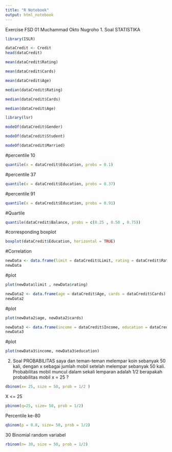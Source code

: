 ---
title: "R Notebook"
output: html_notebook
---
Exercise FSD 01 Muchammad Okto Nugroho
1. Soal STATISTIKA
```{r}
library(ISLR)
```


```{r}
dataCredit <- Credit
head(dataCredit)
```
```{r}
mean(dataCredit$Rating)
```
```{r}
mean(dataCredit$Cards)
```
```{r}
mean(dataCredit$Age)
```
```{r}
median(dataCredit$Rating)
```
```{r}
median(dataCredit$Cards)
```
```{r}
median(dataCredit$Age)
```
```{r}
library(lsr)
```


```{r}
modeOf(dataCredit$Gender)
```


```{r}
modeOf(dataCredit$Student)
```
```{r}
modeOf(dataCredit$Married)
```
#percentile 10
```{r}
quantile(x = dataCredit$Education, probs = 0.1)
```
#percentile 37
```{r}
quantile(x = dataCredit$Education, probs = 0.37)
```
#percentile 91
```{r}
quantile(x = dataCredit$Education, probs = 0.91)
```
#Quartile
```{r}
quantile(dataCredit$Balance, probs = c(0.25 , 0.50 , 0.75))
```
#corresponding boxplot
```{r}
boxplot(dataCredit$Education, horizontal = TRUE)
```
#Correlation
```{r}
newData <- data.frame(limit = dataCredit$Limit, rating = dataCredit$Rating)
newData
```
#plot
```{r}
plot(newData$limit , newData$rating)
```

```{r}
newData2 <- data.frame(age = dataCredit$Age, cards = dataCredit$Cards)
newData2
```
#plot
```{r}
plot(newData2$age, newData2$cards)
```

```{r}
newData3 <- data.frame(income = dataCredit$Income, education = dataCredit$Education)
newData3
```
#plot
```{r}
plot(newData3$income, newData3$education)
```

2. Soal PROBABILITAS
saya dan teman-teman melempar koin sebanyak 50 kali, dengan x sebagai jumlah mobil setelah melempar sebanyak 50 kali. Probabilitas mobil muncul dalam sekali lemparan adalah 1/2 berapakah probabilitas mobil x = 25 ?
```{r}
dbinom(x= 25, size = 50, prob = 1/2 )
```
X <= 25
```{r}
pbinom(q=25, size= 50, prob = 1/2)
```
Percentile ke-80
```{r}
qbinom(p = 0.8, size= 50, prob = 1/2)
```
30 Binomial random variabel
```{r}
rbinom(n= 30, size = 50, prob = 1/2)
```

